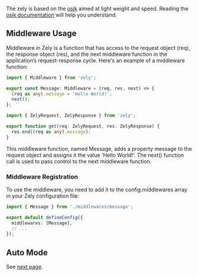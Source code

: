 The zely is based on the [osik](/apis/osik) aimed at light weight and speed.
Reading the [osik documentation](/apis/osik) will help you understand.

## Middleware Usage

Middleware in Zely is a function that has access to the request object (req), the response object (res), and the next middleware function in the application’s request-response cycle.
Here's an example of a middleware function:

```ts [title="middlewares/message.ts"]
import { Middleware } from 'zely';

export const Message: Middleware = (req, res, next) => {
  (req as any).message = 'Hello World!';
  next();
};
```

```ts [title="pages/index.ts"]
import { ZelyRequest, ZelyResponse } from 'zely';

export function get(req: ZelyRequest, res: ZelyResponse) {
  res.end((req as any).message);
}
```

This middleware function, named Message, adds a property message to the request object and assigns it the value 'Hello World!'. The next() function call is used to pass control to the next middleware function.

### Middleware Registration

To use the middleware, you need to add it to the config.middlewares array in your Zely configuration file:

```ts [title="zely.config.ts"]
import { Message } from './middlewares/message';

export default defineConfig({
  middlewares: [Message],
  // ...
});
```

## Auto Mode

See [next page](/docs/auto).
